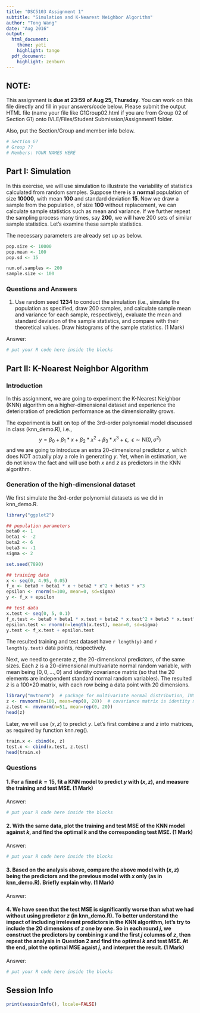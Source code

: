 ```yaml
---
title: "DSC5103 Assignment 1"
subtitle: "Simulation and K-Nearest Neighbor Algorithm"
author: "Tong Wang"
date: "Aug 2016"
output:
  html_document:
    theme: yeti
    highlight: tango
  pdf_document:
    highlight: zenburn
---
```

<!--
comments must be put in an HTML comment form
-->

## NOTE:
This assignment is **due at 23:59 of Aug 25, Thursday**. You can work on this file directly and fill in your answers/code below. Please submit the output HTML file (name your file like G1Group02.html if you are from Group 02 of Section G1) onto IVLE/Files/Student Submission/Assignment1 folder.

Also, put the Section/Group and member info below.
```r
# Section G?
# Group ??
# Members: YOUR NAMES HERE
```



## Part I: Simulation
In this exercise, we will use simulation to illustrate the variability of statistics calculated from random samples. Suppose there is a **normal** population of size **10000**, with mean **100** and standard deviation **15**. Now we draw a sample from the population, of size **100** without replacement, we can calculate sample statistics such as mean and variance. If we further repeat the sampling process many times, say **200**, we will have 200 sets of similar sample statistics. Let's examine these sample statistics.

The necessary parameters are already set up as below.
```r
pop.size <- 10000
pop.mean <- 100
pop.sd <- 15

num.of.samples <- 200
sample.size <- 100
```

### Questions and Answers
1. Use random seed **1234** to conduct the simulation (i.e., simulate the population as specified, draw 200 samples, and calculate sample mean and variance for each sample, respectively), evaluate the mean and standard deviation of the sample statistics, and compare with their theoretical values. Draw histograms of the sample statistics. (1 Mark)

Answer: 

```r
# put your R code here inside the blocks

```



## Part II: K-Nearest Neighbor Algorithm

### Introduction
In this assignment, we are going to experiment the K-Nearest Neighbor (KNN) algorithm on a higher-dimensional dataset and experience the deterioration of prediction performance as the dimensionality grows.

The experiment is built on top of the 3rd-order polynomial model discussed in class (knn_demo.R), i.e.,
$$y = \beta_0 + \beta_1 * x + \beta_2 * x^2 + \beta_3 * x^3 + \epsilon, ~~ \epsilon \sim \text{N}(0, \sigma^2)$$
and we are going to introduce an extra 20-dimensional predictor $z$, which does NOT actually play a role in generating $y$. Yet, when in estimation, we do not know the fact and will use both $x$ and $z$ as predictors in the KNN algorithm.

### Generation of the high-dimensional dataset
We first simulate the 3rd-order polynomial datasets as we did in knn_demo.R. 

```r
library("ggplot2")

## population parameters
beta0 <- 1
beta1 <- -2
beta2 <- 6
beta3 <- -1
sigma <- 2

set.seed(7890)

## training data
x <- seq(0, 4.95, 0.05)
f_x <- beta0 + beta1 * x + beta2 * x^2 + beta3 * x^3
epsilon <- rnorm(n=100, mean=0, sd=sigma)
y <- f_x + epsilon

## test data
x.test <- seq(0, 5, 0.1)
f_x.test <- beta0 + beta1 * x.test + beta2 * x.test^2 + beta3 * x.test^3
epsilon.test <- rnorm(n=length(x.test), mean=0, sd=sigma)
y.test <- f_x.test + epsilon.test
```
The resulted training and test dataset have `r length(y)` and `r length(y.test)` data points, respectively.

Next, we need to generate $z$, the 20-dimensional predictors, of the same sizes. Each $z$ is a 20-dimensional multivariate normal random variable, with mean being $(0, 0, \ldots, 0)$ and identity covariance matrix (so that the 20 elements are independent standard normal random variables). The resulted $z$ is a 100*20 matrix, with each row being a data point with 20 dimensions.
```r
library("mvtnorm")  # package for multivariate normal distribution, INSTALL IT BEFORE RUNNING
z <- rmvnorm(n=100, mean=rep(0, 20))  # covariance matrix is identity matrix by default, no need to specify here
z.test <- rmvnorm(n=51, mean=rep(0, 20))
head(z)
```

Later, we will use $(x, z)$ to predict $y$. Let's first combine $x$ and $z$ into matrices, as required by function knn.reg().
```r
train.x <- cbind(x, z)
test.x <- cbind(x.test, z.test)
head(train.x)
```

### Questions

#### 1.	For a fixed $k=15$, fit a KNN model to predict $y$ with $(x, z)$, and measure the training and test MSE. (1 Mark)

Answer: 

```r
# put your R code here inside the blocks

```


#### 2.	With the same data, plot the training and test MSE of the KNN model against $k$, and find the optimal $k$ and the corresponding test MSE.  (1 Mark)

Answer: 

```r
# put your R code here inside the blocks

```

#### 3.	Based on the analysis above, compare the above model with $(x, z)$ being the predictors and the previous model with $x$ only (as in knn_demo.R). Briefly explain why.  (1 Mark)

Answer: 



#### 4.	We have seen that the test MSE is significantly worse than what we had without using predictor $z$ (in knn_demo.R). To better understand the impact of including irrelevant predictors in the KNN algorithm, let's try to include the 20 dimensions of $z$ one by one. So in each round $j$, we construct the predictors by combining $x$ and the first $j$ columns of $z$, then repeat the analysis in Question 2 and find the optimal $k$ and test MSE. At the end, plot the optimal MSE agaist $j$, and interpret the result.  (1 Mark)

Answer: 

```r
# put your R code here inside the blocks

```



## Session Info

```r
print(sessionInfo(), locale=FALSE)
```
